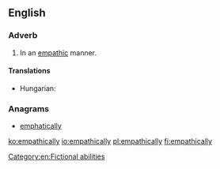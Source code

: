 ==English==

===Adverb===
{{en-adv}}

# In an [[empathic]] manner.

====Translations====
{{trans-top|in an empathic manner}}
{{trans-mid}}
* Hungarian: {{t|hu|empatikusan}}
{{trans-bottom}}

===Anagrams===
* [[emphatically#English|emphatically]]

[[Category:en:Fictional abilities]]

[[ko:empathically]]
[[io:empathically]]
[[pl:empathically]]
[[fi:empathically]]